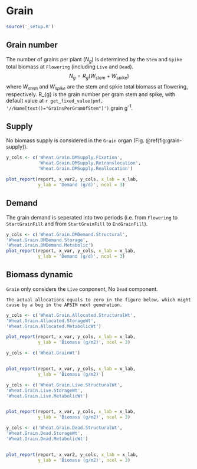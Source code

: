 # Grain {#cha:grain}



```r
source('_setup.R')
```


## Grain number {#sec:grain-number}

The number of grains per plant ($N_{g}$) is determined by the `Stem` and `Spike` total biomass at `Flowering` (including `Live` and `Dead`).
$$
N_{g}=R_{g}(W_{stem} + W_{spike})
$$
where $W_{stem}$ and $W_{spike}$ are the stem and spkie total biomass at flowering, respectively. R_{g} is the grain number per gram stem and spike, with default value at `r get_fixed_value(pmf, '//Name[text()="GrainsPerGramOfStem"]')` grain g<sup>-1</sup>.




## Supply {#sec:grain-supply}

No biomass supply is considered in the `Grain` organ (Fig. \@ref(fig:grain-supply)).


<div class="fig-output">
```r
y_cols <- c('Wheat.Grain.DMSupply.Fixation',
            'Wheat.Grain.DMSupply.Retranslocation',
            'Wheat.Grain.DMSupply.Reallocation')

plot_report(report, x_var2, y_cols, x_lab = x_lab, 
            y_lab = 'Demand (g/d)', ncol = 3)

```
</div>


## Demand {#sec:grain-demand}
The grain demand is seperated into two periods (i.e. from `Flowering` to `StartGrainFill` and from `StartGrainFill` to `EndGrainFill`). 


<div class="fig-output">
```r
y_cols <- c('Wheat.Grain.DMDemand.Structural',
'Wheat.Grain.DMDemand.Storage',
'Wheat.Grain.DMDemand.Metabolic')
plot_report(report, x_var, y_cols, x_lab = x_lab, 
            y_lab = 'Demand (g/d)', ncol = 3)

```
</div>

## Biomass dynamic {#sec:grain-dynamic}

`Grain` only considers the `Live` conponent, No `Dead` component.
```block
The actual allocations equals to zero in the figure below, which might cause by a bug in the APSIM next generation.
```


<div class="fig-output">
```r
y_cols <- c('Wheat.Grain.Allocated.StructuralWt',
'Wheat.Grain.Allocated.StorageWt',
'Wheat.Grain.Allocated.MetabolicWt')

plot_report(report, x_var, y_cols, x_lab = x_lab, 
            y_lab = 'Biomass (g/m2)', ncol = 3)

```
</div>




<div class="fig-output">
```r
y_cols <- c('Wheat.GrainWt')


plot_report(report, x_var, y_cols, x_lab = x_lab, 
            y_lab = 'Biomass (g/m2)')

```
</div>





<div class="fig-output">
```r
y_cols <- c('Wheat.Grain.Live.StructuralWt',
'Wheat.Grain.Live.StorageWt',
'Wheat.Grain.Live.MetabolicWt')


plot_report(report, x_var, y_cols, x_lab = x_lab, 
            y_lab = 'Biomass (g/m2)', ncol = 3)

```
</div>


<div class="fig-output">
```r
y_cols <- c('Wheat.Grain.Dead.StructuralWt',
'Wheat.Grain.Dead.StorageWt',
'Wheat.Grain.Dead.MetabolicWt')


plot_report(report, x_var2, y_cols, x_lab = x_lab, 
            y_lab = 'Biomass (g/m2)', ncol = 3)

```
</div>




